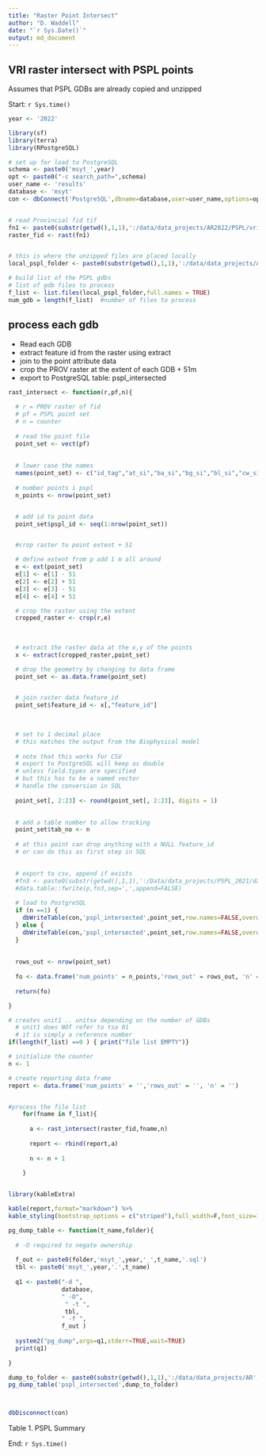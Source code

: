 ```yaml
---
title: "Raster Point Intersect"
author: "D. Waddell"
date: "`r Sys.Date()`"
output: md_document
---
```


## VRI raster intersect with PSPL points 

Assumes that PSPL GDBs are already copied and unzipped


Start: `r Sys.time()`

```r


year <- '2022'

library(sf)
library(terra)
library(RPostgreSQL)

# set up for load to PostgreSQL
schema <- paste0('msyt_',year)
opt <- paste0("-c search_path=",schema)
user_name <- 'results'
database <- 'msyt'
con <- dbConnect('PostgreSQL',dbname=database,user=user_name,options=opt)


# read Provincial fid tif
fn1 <- paste0(substr(getwd(),1,1),':/data/data_projects/AR2022/PSPL/vri_raster.tif')
raster_fid <- rast(fn1)


# this is where the unzipped files are placed locally
local_pspl_folder <- paste0(substr(getwd(),1,1),':/data/data_projects/AR2022/PSPL/gdb_data')

# build list of the PSPL gdbs
# list of gdb files to process
f_list <- list.files(local_pspl_folder,full.names = TRUE)
num_gdb = length(f_list)  #number of files to process

```

## process each gdb 

- Read each GDB
- extract feature id from the raster using extract
- join to the point attribute data
- crop the PROV raster at the extent of each GDB + 51m
- export to PostgreSQL table: pspl_intersected

```r

rast_intersect <- function(r,pf,n){
  
  # r = PROV raster of fid
  # pf = PSPL point set
  # n = counter
  
  # read the point file
  point_set <- vect(pf)
  
  
  # lower case the names
  names(point_set) <- c("id_tag","at_si","ba_si","bg_si","bl_si","cw_si","dr_si","ep_si","fd_si","hm_si","hw_si","lt_si","lw_si","pa_si","pl_si","pw_si","py_si","sb_si","se_si","ss_si","sw_si","sx_si","yc_si","bapid","pem_spp","bgc_label","tsa_number")
  
  # number points i pspl
  n_points <- nrow(point_set)


  # add id to point data
  point_set$pspl_id <- seq(1:nrow(point_set))


  #crop raster to point extent + 51

  # define extent from p add 1 m all around
  e <- ext(point_set)
  e[1] <- e[1] - 51
  e[2] <- e[2] + 51
  e[3] <- e[3] - 51
  e[4] <- e[4] + 51

  # crop the raster using the extent
  cropped_raster <- crop(r,e)
  
  
  
  # extract the raster data at the x,y of the points
  x <- extract(cropped_raster,point_set)

  # drop the geometry by changing to data frame
  point_set <- as.data.frame(point_set)


  # join raster data feature_id
  point_set$feature_id <- x[,"feature_id"]

  
  
  # set to 1 decimal place 
  # this matches the output from the Biophysical model
  
  # note that this works for CSV
  # export to PostgreSQL will keep as double
  # unless field.types are specified
  # but this has to be a named vector
  # handle the conversion in SQL
  
  point_set[, 2:23] <- round(point_set[, 2:23], digits = 1)

  
  # add a table number to allow tracking
  point_set$tab_no <- n
  
  # at this point can drop anything with a NULL feature_id
  # or can do this as first step in SQL
  

  # export to csv, append if exists
  #fn3 <- paste0(substr(getwd(),1,1),':/Data/data_projects/PSPL_2021/data/csv/csv',n,'.csv')
  #data.table::fwrite(p,fn3,sep=',',append=FALSE)
  
  # load to PostgreSQL
  if (n ==1) {
    dbWriteTable(con,'pspl_intersected',point_set,row.names=FALSE,overwrite=TRUE)
  } else {
    dbWriteTable(con,'pspl_intersected',point_set,row.names=FALSE,overwrite=FALSE,append = TRUE)
  }
  
  
  rows_out <- nrow(point_set)
  
  fo <- data.frame('num_points' = n_points,'rows_out' = rows_out, 'n' = n)
  
  return(fo)

}

```


```r

# creates unit1 .. unitxx depending on the number of GDBs
  # unit1 does NOT refer to tsa 01
  # it is simply a reference number
if(length(f_list) ==0 ) { print("file list EMPTY")}

# initialize the counter
n <- 1

# create reporting data frame
report <- data.frame('num_points' = '','rows_out' = '', 'n' = '')


#process the file list
    for(fname in f_list){
      
      a <- rast_intersect(raster_fid,fname,n)
      
      report <- rbind(report,a)
      
      n <- n + 1
      
    }



```


```r


library(kableExtra)

kable(report,format="markdown") %>%
kable_styling(bootstrap_options = c("striped"),full_width=F,font_size=13,position = 'left')


```


```r


pg_dump_table <- function(t_name,folder){
  
  # -O required to negate ownership
  
  f_out <- paste0(folder,'msyt_',year,'_',t_name,'.sql')
  tbl <- paste0('msyt_',year,'.',t_name)
  
  q1 <- paste0("-d ",
               database,
               " -O",
                " -t ",
                tbl,
               " -f ",
               f_out )
  
  system2("pg_dump",args=q1,stderr=TRUE,wait=TRUE)
  print(q1)
  
}

dump_to_folder <- paste0(substr(getwd(),1,1),':/data/data_projects/AR',year,'/PSPL/si_data/')
pg_dump_table('pspl_intersected',dump_to_folder)



dbDisconnect(con)


```




Table 1.  PSPL Summary  

End: `r Sys.time()`


